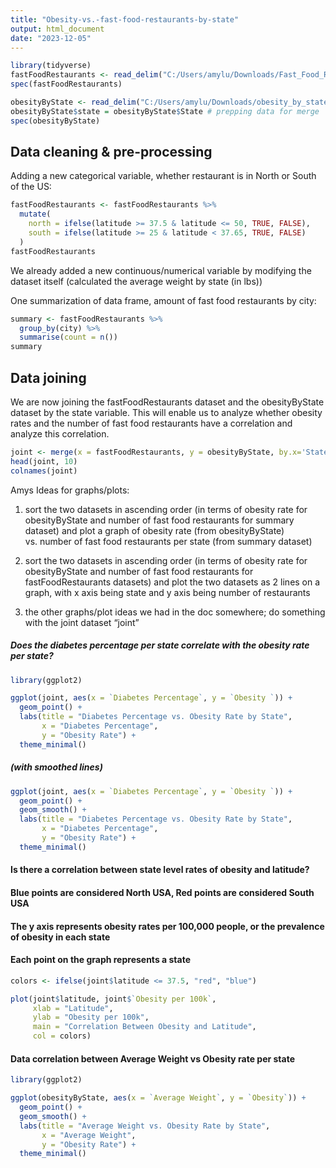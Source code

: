 ---
title: "Obesity-vs.-fast-food-restaurants-by-state"
output: html_document
date: "2023-12-05"
---

```{r}
library(tidyverse)
fastFoodRestaurants <- read_delim("C:/Users/amylu/Downloads/Fast_Food_Restaurants_US - Fast_Food_Restaurants_US.csv")
spec(fastFoodRestaurants)

obesityByState <- read_delim("C:/Users/amylu/Downloads/obesity_by_state.csv")
obesityByState$state = obesityByState$State # prepping data for merge
spec(obesityByState)
```

## Data cleaning & pre-processing

Adding a new categorical variable, whether restaurant is in North or South of the US: 

```{r}
fastFoodRestaurants <- fastFoodRestaurants %>% 
  mutate(
    north = ifelse(latitude >= 37.5 & latitude <= 50, TRUE, FALSE),
    south = ifelse(latitude >= 25 & latitude < 37.65, TRUE, FALSE)
  )
fastFoodRestaurants
```

We already added a new continuous/numerical variable by modifying the dataset itself (calculated the average weight by state (in lbs))


One summarization of data frame, amount of fast food restaurants by city: 

```{r}
summary <- fastFoodRestaurants %>%
  group_by(city) %>%
  summarise(count = n())
summary
```


## Data joining

We are now joining the fastFoodRestaurants dataset and the obesityByState dataset by the state variable. This will enable us to analyze whether obesity rates and the number of fast food restaurants have a correlation and analyze this correlation.

```{r}
joint <- merge(x = fastFoodRestaurants, y = obesityByState, by.x='State', by.y = 'state', fill = -9999) # merging the two big datasets
head(joint, 10)
colnames(joint)
```


Amys Ideas for graphs/plots: 

1. sort the two datasets in ascending order (in terms of obesity rate for obesityByState and number of fast food restaurants for summary dataset) and plot a graph of obesity rate (from obesityByState) vs. number of fast food restaurants per state (from summary dataset)

2. sort the two datasets in ascending order (in terms of obesity rate for obesityByState and number of fast food restaurants for fastFoodRestaurants datasets) and plot the two datasets as 2 lines on a graph, with x axis being state and y axis being number of restaurants

3. the other graphs/plot ideas we had in the doc somewhere; do something with the joint dataset "joint"

##### Does the diabetes percentage per state correlate with the obesity rate per state?
```{r}
library(ggplot2)

ggplot(joint, aes(x = `Diabetes Percentage`, y = `Obesity `)) +
  geom_point() +
  labs(title = "Diabetes Percentage vs. Obesity Rate by State",
       x = "Diabetes Percentage",
       y = "Obesity Rate") +
  theme_minimal()

```
##### (with smoothed lines)
```{r}
ggplot(joint, aes(x = `Diabetes Percentage`, y = `Obesity `)) +
  geom_point() +
  geom_smooth() +
  labs(title = "Diabetes Percentage vs. Obesity Rate by State",
       x = "Diabetes Percentage",
       y = "Obesity Rate") +
  theme_minimal()
```
#### Is there a correlation between state level rates of obesity and latitude?

#### Blue points are considered North USA, Red points are considered South USA
#### The y axis represents obesity rates per 100,000 people, or the prevalence of obesity in each state
#### Each point on the graph represents a state
```{r}
colors <- ifelse(joint$latitude <= 37.5, "red", "blue")

plot(joint$latitude, joint$`Obesity per 100k`, 
     xlab = "Latitude",
     ylab = "Obesity per 100k",
     main = "Correlation Between Obesity and Latitude",
     col = colors)
```
#### Data correlation between Average Weight vs Obesity rate per state
```{r}
library(ggplot2)

ggplot(obesityByState, aes(x = `Average Weight`, y = `Obesity`)) +
  geom_point() +
  geom_smooth() +
  labs(title = "Average Weight vs. Obesity Rate by State",
       x = "Average Weight",
       y = "Obesity Rate") +
  theme_minimal()

```
